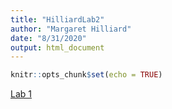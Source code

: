 ```yaml
---
title: "HilliardLab2"
author: "Margaret Hilliard"
date: "8/31/2020"
output: html_document
---
```


```r
knitr::opts_chunk$set(echo = TRUE)
```
[Lab 1](lab1_Hilliard.html)


